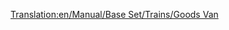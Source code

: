 [[Translation:en/Manual/Base Set/Trains/Goods Van]]
{{pl/wagony|Name=Wagon towarowy
|NormalCost=£1,484 ($2,968)
|NormalWeight=21 / 33 t
|Picture=[[File:en/Goodsvan.png]]
|NormalCapacity=25 skrzyń z towarami
|MonoCost=£1,484 ($2,968)
|MonoWeight=21 / 36 t
|MonoCapacity=30 crates of goods
|MagCost=£1,484 ($2,968)
|MagWeight=21 / 37 t
|MagCapacity=32 crates of goods
|Description=[[pl/Manual/Base Set/Trains/Wagon towarowy|Goods Van]] nadaje się do [[pl/Manual/Base Set/Cargos/Towary|Goods]]. Ten wagon jest dostępny w klimatach [[pl/Manual/Klimat#Umiarkowany | Temperate]], [[pl/Manual/Klimat#Arktyczny | Sub-Arctic]] i [[pl/Manual/Klimat#Tropikalny | Sub-Tropical]] .
}}